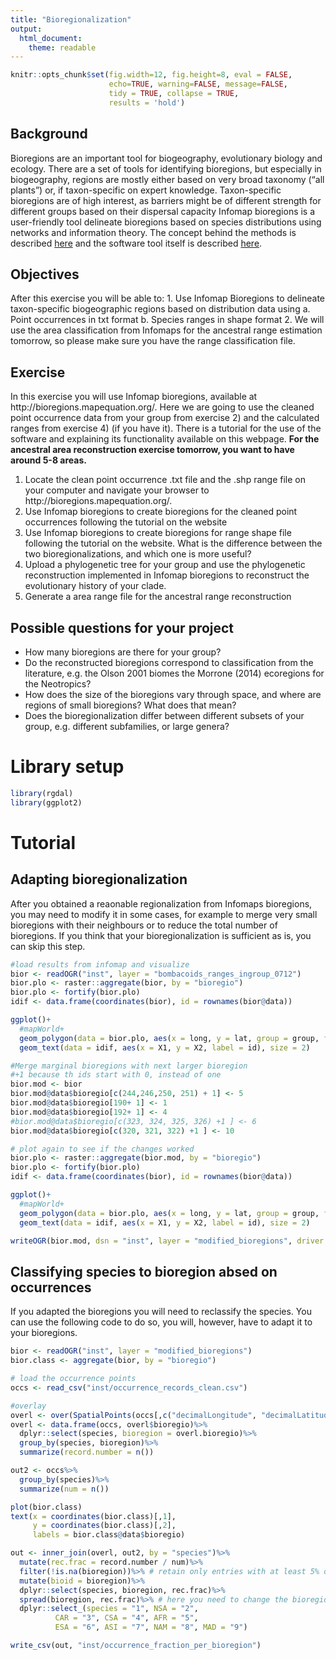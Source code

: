 ```yaml
---
title: "Bioregionalization"
output: 
  html_document:
    theme: readable
---
```


```r
knitr::opts_chunk$set(fig.width=12, fig.height=8, eval = FALSE,
                      echo=TRUE, warning=FALSE, message=FALSE,
                      tidy = TRUE, collapse = TRUE,
                      results = 'hold')
```


## Background
Bioregions are an important tool for biogeography, evolutionary biology and ecology. There are a set of tools for identifying bioregions, but especially in biogeography, regions are mostly either based on very broad taxonomy ("all plants") or, if taxon-specific on expert knowledge. Taxon-specific bioregions are of high interest, as barriers might be of different strength for different groups based on their dispersal capacity Infomap bioregions is a user-friendly tool delineate bioregions based on species distributions using networks and information theory. The concept behind the methods is described [here](https://www.nature.com/articles/ncomms7848) and the software tool itself is described [here](https://academic.oup.com/sysbio/article/66/2/197/2670349/Infomap-Bioregions-Interactive-Mapping-of).


## Objectives
After this exercise you will be able to:
1. Use Infomap Bioregions to delineate taxon-specific biogeographic regions based on distribution data using
  a. Point occurrences in txt format
  b. Species ranges in shape format
2. We will use the area classification from Infomaps for the ancestral range estimation tomorrow, so please make sure you have the range classification file.

## Exercise
In this exercise you will use Infomap bioregions, available at http://bioregions.mapequation.org/. Here we are going to use the cleaned point occurrence data from your group from exercise 2) and the calculated ranges from exercise 4) (if you have it). There is a tutorial for the use of the software and explaining its functionality available on this webpage. **For the ancestral area reconstruction exercise tomorrow, you want to have around 5-8 areas.**

1. Locate the clean point occurrence .txt file and the .shp range file on your computer and navigate your browser to http://bioregions.mapequation.org/.
2. Use Infomap bioregions to create bioregions for the cleaned point occurrences following the tutorial on the website
3. Use Infomap bioregions to create bioregions for range shape file following the tutorial on the website. What is the difference between the two bioregionalizations, and which one is more useful?
4. Upload a phylogenetic tree for your group and use the phylogenetic reconstruction implemented in Infomap bioregions to reconstruct the evolutionary history of your clade.
5. Generate a area range file for the ancestral range reconstruction


## Possible questions for your project
* How many bioregions are there for your group?
* Do the reconstructed bioregions correspond to classification from the literature, e.g. the Olson 2001 biomes the Morrone (2014) ecoregions for the Neotropics?
* How does the size of the bioregions vary through space, and where are regions of small bioregions? What does that mean?
* Does the bioregionalization differ between different subsets of your group, e.g. different subfamilies, or large genera?

# Library setup

```r
library(rgdal)
library(ggplot2)
```

# Tutorial

## Adapting bioregionalization
After you obtained a reaonable regionalization from Infomaps bioregions, you may need to modify it in some cases, for example to merge very small bioregions with their neighbours or to reduce the total number of bioregions. If you think that your bioregionalization is sufficient as is, you can skip this step.

```r
#load results from infomap and visualize
bior <- readOGR("inst", layer = "bombacoids_ranges_ingroup_0712")
bior.plo <- raster::aggregate(bior, by = "bioregio")
bior.plo <- fortify(bior.plo)
idif <- data.frame(coordinates(bior), id = rownames(bior@data))

ggplot()+
  #mapWorld+
  geom_polygon(data = bior.plo, aes(x = long, y = lat, group = group, fill = id))+
  geom_text(data = idif, aes(x = X1, y = X2, label = id), size = 2)

#Merge marginal bioregions with next larger bioregion
#+1 because th ids start with 0, instead of one
bior.mod <- bior
bior.mod@data$bioregio[c(244,246,250, 251) + 1] <- 5 
bior.mod@data$bioregio[190+ 1] <- 1
bior.mod@data$bioregio[192+ 1] <- 4 
#bior.mod@data$bioregio[c(323, 324, 325, 326) +1 ] <- 6
bior.mod@data$bioregio[c(320, 321, 322) +1 ] <- 10

# plot again to see if the changes worked
bior.plo <- raster::aggregate(bior.mod, by = "bioregio")
bior.plo <- fortify(bior.plo)
idif <- data.frame(coordinates(bior), id = rownames(bior@data))

ggplot()+
  #mapWorld+
  geom_polygon(data = bior.plo, aes(x = long, y = lat, group = group, fill = id))+
  geom_text(data = idif, aes(x = X1, y = X2, label = id), size = 2)

writeOGR(bior.mod, dsn = "inst", layer = "modified_bioregions", driver = "ESRI Shapefile")

```

## Classifying species to bioregion absed on occurrences
If you adapted the bioregions you will need to reclassify the species. You can use the following code to do so, you will, however, have to adapt it to your bioregions.

```r
bior <- readOGR("inst", layer = "modified_bioregions")
bior.class <- aggregate(bior, by = "bioregio")

# load the occurrence points
occs <- read_csv("inst/occurrence_records_clean.csv")

#overlay
overl <- over(SpatialPoints(occs[,c("decimalLongitude", "decimalLatitude")], proj4string = CRS(proj4string(bior.mod))), bior.class)
overl <- data.frame(occs, overl$bioregio)%>%
  dplyr::select(species, bioregion = overl.bioregio)%>%
  group_by(species, bioregion)%>%
  summarize(record.number = n())

out2 <- occs%>%
  group_by(species)%>%
  summarize(num = n())

plot(bior.class)
text(x = coordinates(bior.class)[,1], 
     y = coordinates(bior.class)[,2],
     labels = bior.class@data$bioregio)

out <- inner_join(overl, out2, by = "species")%>%
  mutate(rec.frac = record.number / num)%>%
  filter(!is.na(bioregion))%>% # retain only entries with at least 5% of the records
  mutate(bioid = bioregion)%>%
  dplyr::select(species, bioregion, rec.frac)%>%
  spread(bioregion, rec.frac)%>% # here you need to change the bioregion names according to your data
  dplyr::select_(species = "1", NSA = "2",
          CAR = "3", CSA = "4", AFR = "5", 
          ESA = "6", ASI = "7", NAM = "8", MAD = "9")

write_csv(out, "inst/occurrence_fraction_per_bioregion")
```











